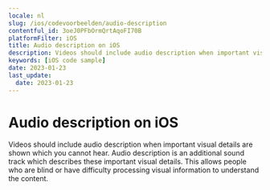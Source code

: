 ```yaml
---
locale: nl
slug: /ios/codevoorbeelden/audio-description
contentful_id: 3oeJ0PFbOrmQrtAqoFI70B
platformFilter: iOS
title: Audio description on iOS
description: Videos should include audio description when important visual details are shown which you cannot hear.
keywords: [iOS code sample]
date: 2023-01-23
last_update:
  date: 2023-01-23
---
```


# Audio description on iOS

Videos should include audio description when important visual details are shown which you cannot hear. Audio description is an additional sound track which describes these important visual details. This allows people who are blind or have difficulty processing visual information to understand the content.

<CodeSample id="media-audio-description" locale="nl" platform="ios"/>
